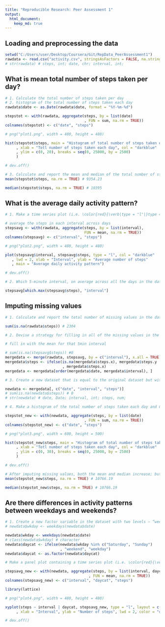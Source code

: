 ```yaml
---
title: "Reproducible Research: Peer Assessment 1"
output:
  html_document:
    keep_md: true
---
```


## Loading and preprocessing the data

```r
setwd("C:/Users/user/Desktop/Coursera/Git/RepData_PeerAssessment1")
rawdata <- read.csv("activity.csv", stringsAsFactors = FALSE, na.strings = "NA")
# str(rawdata) # steps, int; date, chr; interval, int;
```


## What is mean total number of steps taken per day?

```r
# 1. Calculate the total number of steps taken per day
# 2. histogram of the total number of steps taken each day
rawdata$date <- as.Date(rawdata$date, format = "%Y-%m-%d")

stepstot <- with(rawdata, aggregate(steps, by = list(date)
                                    , FUN = sum, na.rm = TRUE))
colnames(stepstot) <- c("date", "steps")

# png("plot1.png", width = 480, height = 480)

hist(stepstot$steps, main = "Histogram of total number of steps taken each day"
     , xlab = "Totl number of steps taken each day", col = "darkblue"
     , ylim = c(0, 20), breaks = seq(0, 25000, by = 2500)
     )

# dev.off()
```

```r
# 3. Calculate and report the mean and median of the total number of steps taken per day
mean(stepstot$steps, na.rm = TRUE) # 9354.23

median(stepstot$steps, na.rm = TRUE) # 10395
```


## What is the average daily activity pattern?

```r
# 1. Make a time series plot (i.e. \color{red}{\verb|type = "l"|}type = "l") of the 5-minute interval (x-axis) and the average number of steps taken, averaged across all days (y-axis)

# average the steps in each interval across days
stepsavg <- with(rawdata, aggregate(steps, by = list(interval),
                                    FUN = mean, na.rm = TRUE))
colnames(stepsavg) <- c("interval", "steps")

# png("plot2.png", width = 480, height = 480)

plot(stepsavg$interval, stepsavg$steps, type = "l", col = "darkblue"
   , lwd = 2, xlab = "Interval", ylab = "Average number of steps"
   , main = "Average daily activity pattern")

# dev.off()
```

```r
# 2. Which 5-minute interval, on average across all the days in the dataset, contains the maximum number of steps?

stepsavg[which.max(stepsavg$steps), "interval"]
```


## Imputing missing values

```r
# 1. Calculate and report the total number of missing values in the dataset (i.e. the total number of rows with \color{red}{\verb|NA|}NAs)

sum(is.na(rawdata$steps)) # 2304

```

```r

# 2. Devise a strategy for filling in all of the missing values in the dataset. The strategy does not need to be sophisticated. For example, you could use the mean/median for that day, or the mean for that 5-minute interval, etc.

# fill in with the mean for that 5min interval

# sum(is.na(stepsavg$steps)) #0
mergedata <- merge(rawdata, stepsavg, by = c("interval"), x.all = TRUE) # 17568
mergedata$steps <- ifelse(is.na(mergedata$steps.x), mergedata$steps.y
                          , mergedata$steps.x)
mergedata <- mergedata[order(mergedata$date, mergedata$interval), ]
```

```r

# 3. Create a new dataset that is equal to the original dataset but with the missing data filled in.

newdata <- mergedata[, c("date", "interval", "steps")]
# sum(is.na(newdata$steps)) # 0
# str(newdata) # date, Date; interval, int; steps, num;
```

```r

# 4. Make a histogram of the total number of steps taken each day and Calculate and report the mean and median total number of steps taken per day. Do these values differ from the estimates from the first part of the assignment? What is the impact of imputing missing data on the estimates of the total daily number of steps?

stepstot_new <- with(newdata, aggregate(steps, by = list(date)
                                    , FUN = sum, na.rm = TRUE))
colnames(stepstot_new) <- c("date", "steps")

# png("plot3.png", width = 600, height = 500)

hist(stepstot_new$steps, main = "Histogram of total number of steps taken each day, after filling NA values"
     , xlab = "Totl number of steps taken each day", col = "darkblue"
     , ylim = c(0, 30), breaks = seq(0, 25000, by = 2500)
     )

# dev.off()

# After imputing missing values, both the mean and median increase; but the mean increases larger than the median
mean(stepstot_new$steps, na.rm = TRUE) # 10766.19

median(stepstot_new$steps, na.rm = TRUE) # 10766.19

```

## Are there differences in activity patterns between weekdays and weekends?

```r

# 1. Create a new factor variable in the dataset with two levels – “weekday” and “weekend” indicating whether a given date is a weekday or weekend day
# newdata$wkday <- weekdays(newdata$date)

newdata$wkday <- weekdays(newdata$date)
# class(newdata$wkday) # character
newdata$daycat <- ifelse(newdata$wkday %in% c("Saturday", "Sunday")
                         , "weekend", "weekday")
newdata$daycat <- as.factor(newdata$daycat)
```

```r

# Make a panel plot containing a time series plot (i.e. \color{red}{\verb|type = "l"|}type = "l") of the 5-minute interval (x-axis) and the average number of steps taken, averaged across all weekday days or weekend days (y-axis). See the README file in the GitHub repository to see an example of what this plot should look like using simulated data.

stepsavg_new <- with(newdata, aggregate(steps, by = list(interval, daycat)
                                      , FUN = mean, na.rm = TRUE))
colnames(stepsavg_new) <- c("interval", "daycat", "steps")

library(lattice)

# png("plot4.png", width = 480, height = 480)

xyplot(steps ~ interval | daycat, stepsavg_new, type = "l", layout = c(1, 2)
     , xlab = "Interval", ylab = "Number of steps", lwd = 2, color = "darkblue")

# dev.off()
```


